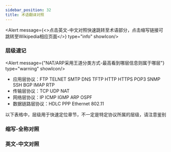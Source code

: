 ```yaml
---
sidebar_position: 32
title: 术语翻译对照
---
```


<Alert message={<>点击<Link href="/docs/terms#英文-中文对照">英文-中文对照</Link>快速跳转至术语部分，点击缩写链接可跳转至Wikipedia相应页面</>} type="info" showIcon/>

### 层级速记

<Alert message={"NAT/ARP采用王道分类方式-最高看到哪层信息则属于哪层"} type="warning" showIcon/>

* 应用层协议：FTP TELNET SMTP DNS TFTP HTTP HTTPS POP3 SNMP SSH BGP IMAP RTP
* 传输层协议：TCP UDP NAT
* 网络层协议：IP ICMP IGMP ARP OSPF
* 数据链路层协议：HDLC PPP Ethernet 802.11

以下表格中，层级用于快速定位章节，不一定是特定协议所属的层级，请注意鉴别

### 缩写-全称对照

<Table columns={termColumns} dataSource={Terms} pagination={false} style={{ width: '100%' }} size="small"/>

### 英文-中文对照

<Table columns={transColumns} dataSource={Trans} pagination={false} style={{ width: '100%' }} size="small"/>

